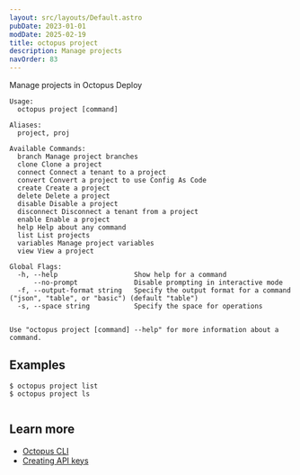 ```yaml
---
layout: src/layouts/Default.astro
pubDate: 2023-01-01
modDate: 2025-02-19
title: octopus project
description: Manage projects
navOrder: 83
---
```


Manage projects in Octopus Deploy

```
Usage:
  octopus project [command]

Aliases:
  project, proj

Available Commands:
  branch Manage project branches
  clone Clone a project
  connect Connect a tenant to a project
  convert Convert a project to use Config As Code
  create Create a project
  delete Delete a project
  disable Disable a project
  disconnect Disconnect a tenant from a project
  enable Enable a project
  help Help about any command
  list List projects
  variables Manage project variables
  view View a project

Global Flags:
  -h, --help                   Show help for a command
      --no-prompt              Disable prompting in interactive mode
  -f, --output-format string   Specify the output format for a command ("json", "table", or "basic") (default "table")
  -s, --space string           Specify the space for operations


Use "octopus project [command] --help" for more information about a command.
```

## Examples

<SamplesInstance />

```
$ octopus project list
$ octopus project ls


```

## Learn more

- [Octopus CLI](/docs/octopus-rest-api/cli)
- [Creating API keys](/docs/octopus-rest-api/how-to-create-an-api-key)
